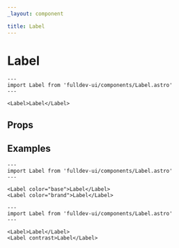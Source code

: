 ```yaml
---
_layout: component

title: Label
---
```


# Label


```astro live
---
import Label from 'fulldev-ui/components/Label.astro'
---

<Label>Label</Label>
```

## Props

<PropsTable />

## Examples

```astro live
---
import Label from 'fulldev-ui/components/Label.astro'
---

<Label color="base">Label</Label>
<Label color="brand">Label</Label>
```

```astro live
---
import Label from 'fulldev-ui/components/Label.astro'
---

<Label>Label</Label>
<Label contrast>Label</Label>
```
